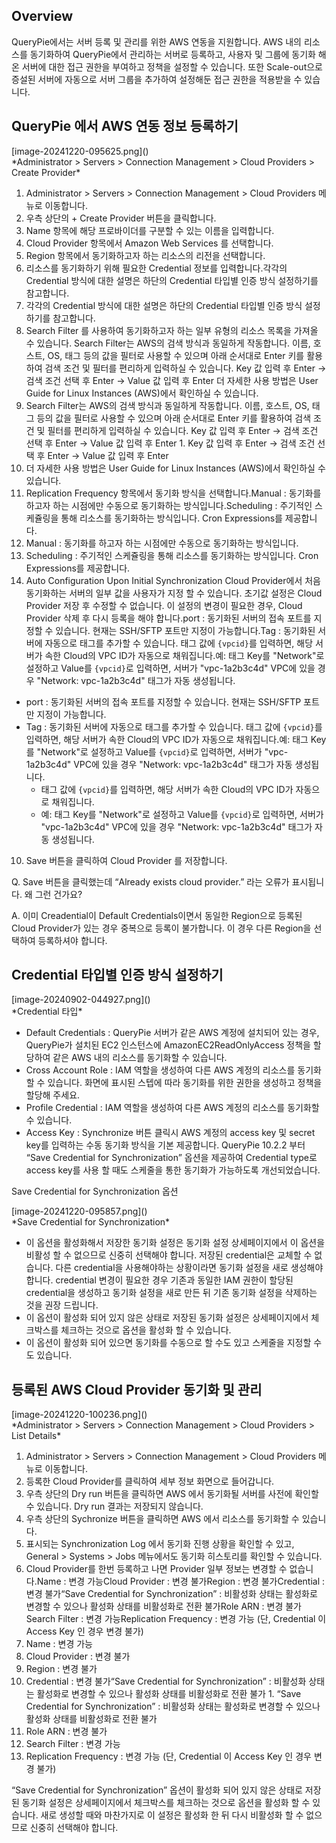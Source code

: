 ## Overview
QueryPie에서는 서버 등록 및 관리를 위한 AWS 연동을 지원합니다. AWS 내의 리소스를 동기화하여 QueryPie에서 관리하는 서버로 등록하고, 사용자 및 그룹에 동기화 해온 서버에 대한 접근 권한을 부여하고 정책을 설정할 수 있습니다. 또한 Scale-out으로 증설된 서버에 자동으로 서버 그룹을 추가하여 설정해둔 접근 권한을 적용받을 수 있습니다.

## QueryPie 에서 AWS 연동 정보 등록하기
<p align="center">
<div>[image-20241220-095625.png]()</div>
*Administrator &gt; Servers &gt; Connection Management &gt; Cloud Providers &gt; Create Provider*
</p>

1. Administrator > Servers > Connection Management > Cloud Providers 메뉴로 이동합니다.
2. 우측 상단의 + Create Provider 버튼을 클릭합니다.
3. Name 항목에 해당 프로바이더를 구분할 수 있는 이름을 입력합니다.
4. Cloud Provider 항목에서 Amazon Web Services 를 선택합니다.
5. Region 항목에서 동기화하고자 하는 리소스의 리전을 선택합니다.
6. 리소스를 동기화하기 위해 필요한 Credential 정보를 입력합니다.각각의 Credential 방식에 대한 설명은 하단의 Credential 타입별 인증 방식 설정하기를 참고합니다.
  1. 각각의 Credential 방식에 대한 설명은 하단의 Credential 타입별 인증 방식 설정하기를 참고합니다.
7. Search Filter 를 사용하여 동기화하고자 하는 일부 유형의 리소스 목록을 가져올 수 있습니다. Search Filter는 AWS의 검색 방식과 동일하게 작동합니다. 이름, 호스트, OS, 태그 등의 값을 필터로 사용할 수 있으며 아래 순서대로 Enter 키를 활용하여 검색 조건 및 필터를 편리하게 입력하실 수 있습니다. Key 값 입력 후 Enter → 검색 조건 선택 후 Enter → Value 값 입력 후 Enter 더 자세한 사용 방법은 User Guide for Linux Instances (AWS)에서 확인하실 수 있습니다.
  1. Search Filter는 AWS의 검색 방식과 동일하게 작동합니다. 이름, 호스트, OS, 태그 등의 값을 필터로 사용할 수 있으며 아래 순서대로 Enter 키를 활용하여 검색 조건 및 필터를 편리하게 입력하실 수 있습니다. Key 값 입력 후 Enter → 검색 조건 선택 후 Enter → Value 값 입력 후 Enter
    1. Key 값 입력 후 Enter → 검색 조건 선택 후 Enter → Value 값 입력 후 Enter
  2. 더 자세한 사용 방법은 User Guide for Linux Instances (AWS)에서 확인하실 수 있습니다.
8. Replication Frequency 항목에서 동기화 방식을 선택합니다.Manual : 동기화를 하고자 하는 시점에만 수동으로 동기화하는 방식입니다.Scheduling : 주기적인 스케쥴링을 통해 리소스를 동기화하는 방식입니다. Cron Expressions를 제공합니다.
  1. Manual : 동기화를 하고자 하는 시점에만 수동으로 동기화하는 방식입니다.
  2. Scheduling : 주기적인 스케쥴링을 통해 리소스를 동기화하는 방식입니다. Cron Expressions를 제공합니다.
9. Auto Configuration Upon Initial Synchronization Cloud Provider에서 처음 동기화하는 서버의 일부 값을 사용자가 지정 할 수 있습니다. 초기값 설정은 Cloud Provider 저장 후 수정할 수 없습니다. 이 설정의 변경이 필요한 경우, Cloud Provider 삭제 후 다시 등록을 해야 합니다.port : 동기화된 서버의 접속 포트를 지정할 수 있습니다. 현재는 SSH/SFTP 포트만 지정이 가능합니다.Tag : 동기화된 서버에 자동으로 태그를 추가할 수 있습니다. 태그 값에 `{vpcid}`를 입력하면, 해당 서버가 속한 Cloud의 VPC ID가 자동으로 채워집니다.예: 태그 Key를 "Network"로 설정하고 Value를 `{vpcid}`로 입력하면, 서버가 "vpc-1a2b3c4d" VPC에 있을 경우 "Network: vpc-1a2b3c4d" 태그가 자동 생성됩니다.
  * port : 동기화된 서버의 접속 포트를 지정할 수 있습니다. 현재는 SSH/SFTP 포트만 지정이 가능합니다.
  * Tag : 동기화된 서버에 자동으로 태그를 추가할 수 있습니다. 태그 값에 `{vpcid}`를 입력하면, 해당 서버가 속한 Cloud의 VPC ID가 자동으로 채워집니다.예: 태그 Key를 "Network"로 설정하고 Value를 `{vpcid}`로 입력하면, 서버가 "vpc-1a2b3c4d" VPC에 있을 경우 "Network: vpc-1a2b3c4d" 태그가 자동 생성됩니다.
    * 태그 값에 `{vpcid}`를 입력하면, 해당 서버가 속한 Cloud의 VPC ID가 자동으로 채워집니다.
    * 예: 태그 Key를 "Network"로 설정하고 Value를 `{vpcid}`로 입력하면, 서버가 "vpc-1a2b3c4d" VPC에 있을 경우 "Network: vpc-1a2b3c4d" 태그가 자동 생성됩니다.
10. Save 버튼을 클릭하여 Cloud Provider 를 저장합니다.

Q. Save 버튼을 클릭했는데 “Already exists cloud provider.” 라는 오류가 표시됩니다. 왜 그런 건가요?

A. 이미 Creadential이 Default Credentials이면서 동일한 Region으로 등록된 Cloud Provider가 있는 경우 중복으로 등록이 불가합니다. 이 경우 다른 Region을 선택하여 등록하셔야 합니다.

## Credential 타입별 인증 방식 설정하기
<p align="center">
<div>[image-20240902-044927.png]()</div>
*Credential 타입*
</p>

* Default Credentials : QueryPie 서버가 같은 AWS 계정에 설치되어 있는 경우, QueryPie가 설치된 EC2 인스턴스에 AmazonEC2ReadOnlyAccess 정책을 할당하여 같은 AWS 내의 리소스를 동기화할 수 있습니다.
* Cross Account Role : IAM 역할을 생성하여 다른 AWS 계정의 리소스를 동기화할 수 있습니다. 화면에 표시된 스텝에 따라 동기화를 위한 권한을 생성하고 정책을 할당해 주세요.
* Profile Credential : IAM 역할을 생성하여 다른 AWS 계정의 리소스를 동기화할 수 있습니다.
* Access Key : Synchronize 버튼 클릭시 AWS 계정의 access key 및 secret key를 입력하는 수동 동기화 방식을 기본 제공합니다. QueryPie 10.2.2 부터 “Save Credential for Synchronization” 옵션을 제공하여 Credential type로 access key를 사용 할 때도 스케줄을 통한 동기화가 가능하도록 개선되었습니다.

Save Credential for Synchronization 옵션

<p align="center">
<div>[image-20241220-095857.png]()</div>
*Save Credential for Synchronization*
</p>

* 이 옵션을 활성화해서 저장한 동기화 설정은 동기화 설정 상세페이지에서 이 옵션을 비활성 할 수 없으므로 신중히 선택해야 합니다. 저장된 credential은 교체할 수 없습니다. 다른 credential을 사용해야하는 상황이라면 동기화 설정을 새로 생성해야 합니다. credential 변경이 필요한 경우 기존과 동일한 IAM 권한이 할당된 credential을 생성하고 동기화 설정을 새로 만든 뒤 기존 동기화 설정을 삭제하는 것을 권장 드립니다.
* 이 옵션이 활성화 되어 있지 않은 상태로 저장된 동기화 설정은 상세페이지에서 체크박스를 체크하는 것으로 옵션을 활성화 할 수 있습니다.
* 이 옵션이 활성화 되어 있으면 동기화를 수동으로 할 수도 있고 스케줄을 지정할 수도 있습니다.

## 등록된 AWS Cloud Provider 동기화 및 관리
<p align="center">
<div>[image-20241220-100236.png]()</div>
*Administrator &gt; Servers &gt; Connection Management &gt; Cloud Providers &gt; List Details*
</p>

1. Administrator > Servers > Connection Management > Cloud Providers 메뉴로 이동합니다.
2. 등록한 Cloud Provider를 클릭하여 세부 정보 화면으로 들어갑니다.
3. 우측 상단의 Dry run 버튼을 클릭하면 AWS 에서 동기화될 서버를 사전에 확인할 수 있습니다. Dry run 결과는 저장되지 않습니다.
4. 우측 상단의 Sychronize 버튼을 클릭하면 AWS 에서 리소스를 동기화할 수 있습니다.
5. 표시되는 Synchronization Log 에서 동기화 진행 상황을 확인할 수 있고, General > Systems > Jobs 메뉴에서도 동기화 히스토리를 확인할 수 있습니다.
6. Cloud Provider를 한번 등록하고 나면 Provider 일부 정보는 변경할 수 없습니다.Name : 변경 가능Cloud Provider : 변경 불가Region : 변경 불가Credential : 변경 불가“Save Credential for Synchronization” : 비활성화 상태는 활성화로 변경할 수 있으나 활성화 상태를 비활성화로 전환 불가Role ARN : 변경 불가Search Filter : 변경 가능Replication Frequency : 변경 가능 (단, Credential 이 Access Key 인 경우 변경 불가)
  1. Name : 변경 가능
  2. Cloud Provider : 변경 불가
  3. Region : 변경 불가
  4. Credential : 변경 불가“Save Credential for Synchronization” : 비활성화 상태는 활성화로 변경할 수 있으나 활성화 상태를 비활성화로 전환 불가
    1. “Save Credential for Synchronization” : 비활성화 상태는 활성화로 변경할 수 있으나 활성화 상태를 비활성화로 전환 불가
  5. Role ARN : 변경 불가
  6. Search Filter : 변경 가능
  7. Replication Frequency : 변경 가능 (단, Credential 이 Access Key 인 경우 변경 불가)

“Save Credential for Synchronization” 옵션이 활성화 되어 있지 않은 상태로 저장된 동기화 설정은 상세페이지에서 체크박스를 체크하는 것으로 옵션을 활성화 할 수 있습니다. 새로 생성할 때와 마찬가지로 이 설정은 활성화 한 뒤 다시 비활성화 할 수 없으므로 신중히 선택해야 합니다.
